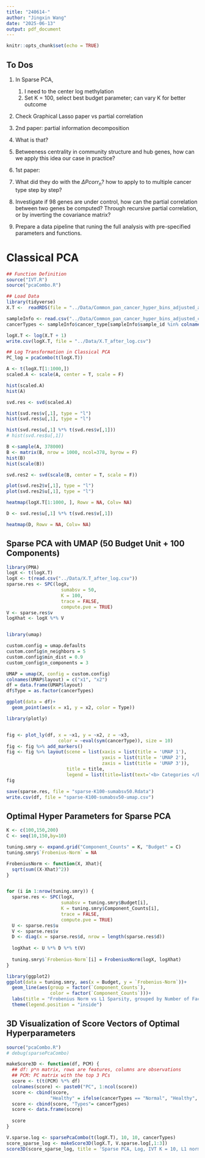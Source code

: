 ```yaml
---
title: "240614-"
author: "Jingxin Wang"
date: "2025-06-13"
output: pdf_document
---
```


```r
knitr::opts_chunk$set(echo = TRUE)
```

## To Dos

1. In Sparse PCA, 
    1. I need to the center log methylation
    2. Set K = 100, select best budget parameter; can vary K for better outcome
2. Check Graphical Lasso paper vs partial correlation

3. 2nd paper: partial information decomposition
 1. What is that? 
 2. Betweeness centrality in community structure and hub genes, how can we apply this idea our case in practice?

4. 1st paper: 
  1. What did they do with the $\Delta Pcorr_n$? how to apply to to multiple cancer type step by step?
  2. Investigate if 98 genes are under control, how can the partial correlation between two genes be computed? Through recursive partial correlation, or by inverting the covariance matrix?
  
5. Prepare a data pipeline that runing the full analysis with pre-specified parameters and functions.



# Classical PCA

```r
## Function Definition
source("IVT.R")
source("pcaCombo.R")

## Load Data
library(tidyverse)
X.T <-  readRDS(file = "../Data/Common_pan_cancer_hyper_bins_adjusted_and_normalized_cnt_in_SE.RDS")

sampleInfo <- read.csv("../Data/Common_pan_cancer_hyper_bins_adjusted_cnt_in_SE_samples_info.csv")
cancerTypes <- sampleInfo$cancer_type[sampleInfo$sample_id %in% colnames(X.T)]

logX.T <- log(X.T + 1)
write.csv(logX.T, file = "../Data/X.T_after_log.csv")

## Log Transformation in Classical PCA
PC_log = pcaCombo(t(logX.T))
```

```r
A <- t(logX.T[1:1000,])
scaled.A <- scale(A, center = T, scale = F)

hist(scaled.A)
hist(A)

svd.res <- svd(scaled.A)

hist(svd.res$v[,1], type = "l")
hist(svd.res$u[,1], type = "l")

hist(svd.res$u[,1] %*% t(svd.res$v[,1]))
# hist(svd.res$u[,1])
```
```r
B <-sample(A, 378000)
B <- matrix(B, nrow = 1000, ncol=378, byrow = F)
hist(B)
hist(scale(B))

svd.res2 <- svd(scale(B, center = T, scale = F))

plot(svd.res2$v[,1], type = "l")
plot(svd.res2$u[,1], type = "l")
```
```r
heatmap(logX.T[1:1000, ], Rowv = NA, Colv= NA)
```
```r
D <- svd.res$u[,1] %*% t(svd.res$v[,1])

heatmap(D, Rowv = NA, Colv= NA)
```

## Sparse PCA with UMAP (50 Budget Unit + 100 Components)
```r
library(PMA)
logX <- t(logX.T)
logX <- t(read.csv("../Data/X.T_after_log.csv"))
sparse.res <- SPC(logX, 
                    sumabsv = 50,
                    K = 100,
                    trace = FALSE, 
                    compute.pve = TRUE)
V <- sparse.res$v
logXhat <- logX %*% V


library(umap)

custom.config = umap.defaults
custom.config$n_neighbors = 5
custom.config$min_dist = 0.9
custom_config$n_components = 3

UMAP = umap(X, config = custom.config)
colnames(UMAP$layout) = c("x1", "x2")
df = data.frame(UMAP$layout)
df$Type = as.factor(cancerTypes)

ggplot(data = df)+
  geom_point(aes(x = x1, y = x2, color = Type))

library(plotly)


fig <- plot_ly(df, x = ~x1, y = ~x2, z = ~x3, 
                   color = ~eval(sym(cancerType)), size = 10) 
fig <- fig %>% add_markers()
fig <- fig %>% layout(scene = list(xaxis = list(title = 'UMAP 1'),
                                   yaxis = list(title = 'UMAP 2'),
                                   zaxis = list(title = 'UMAP 3')),
                      title = title,
                      legend = list(title=list(text='<b> Categories </b>')))
fig

save(sparse.res, file = "sparse-K100-sumabsv50.Rdata")
write.csv(df, file = "sparse-K100-sumabsv50-umap.csv")
```


## Optimal Hyper Parameters for Sparse PCA
```r
K <- c(100,150,200)
C <- seq(10,150,by=10)

tuning.smry <- expand.grid("Component_Counts" = K, "Budget" = C)
tuning.smry$`Frobenius-Norm` = NA

FrobeniusNorm <- function(X, Xhat){
  sqrt(sum((X-Xhat)^2))
}


for (i in 1:nrow(tuning.smry)) {
  sparse.res <- SPC(logX, 
                    sumabsv = tuning.smry$Budget[i],
                    K = tuning.smry$Component_Counts[i],
                    trace = FALSE, 
                    compute.pve = TRUE)
  U <- sparse.res$u
  V <- sparse.res$v
  D <- diag(x = sparse.res$d, nrow = length(sparse.res$d))
  
  logXhat <- U %*% D %*% t(V)
  
  tuning.smry$`Frobenius-Norm`[i] = FrobeniusNorm(logX, logXhat)
}

library(ggplot2)
ggplot(data = tuning.smry, aes(x = Budget, y = `Frobenius-Norm`))+
  geom_line(aes(group = factor(`Component_Counts`), 
                color = factor(`Component_Counts`)))+
  labs(title = "Frobenius Norm vs L1 Sparsity, grouped by Number of Factors")+
  theme(legend.position = "inside")
```

## 3D Visualization of Score Vectors of Optimal Hyperparameters

```r
source("pcaCombo.R")
# debug(sparsePcaCombo)

makeScore3D <- function(df, PCM) {
  ## df: p*n matrix, rows are features, columns are observations
  ## PCM: PC matrix with the top 3 PCs
  score <- t(t(PCM) %*% df)
  colnames(score) <- paste0("PC", 1:ncol(score))
  score <- cbind(score, 
                "Healthy" = ifelse(cancerTypes == "Normal", "Healthy", "Cancer"))
  score <- cbind(score, "Types"= cancerTypes)
  score <- data.frame(score)
  
  score
}

V.sparse.log <- sparsePcaCombo(t(logX.T), 10, 10, cancerTypes)
score_sparse_log <- makeScore3D(logX.T, V.sparse.log[,1:3])
score3D(score_sparse_log, title = 'Sparse PCA, Log, IVT K = 10, L1 norm <= 10', colorFactor = "Types")
```



